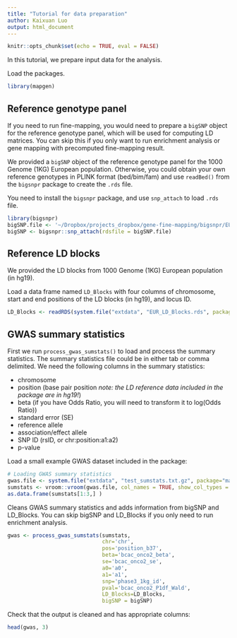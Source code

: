 ```yaml
---
title: "Tutorial for data preparation"
author: Kaixuan Luo
output: html_document
---
```


```r
knitr::opts_chunk$set(echo = TRUE, eval = FALSE)
```

In this tutorial, we prepare input data for the analysis.

Load the packages. 
```r
library(mapgen)
```

## Reference genotype panel

If you need to run fine-mapping, you would need to prepare a `bigSNP` object 
for the reference genotype panel, which will be used for computing LD matrices.
You can skip this if you only want to run enrichment analysis or gene mapping 
with precomputed fine-mapping result.

We provided a `bigSNP` object of the reference genotype panel for 
the 1000 Genome (1KG) European population. Otherwise, you could obtain 
your own reference genotypes in PLINK format (bed/bim/fam) 
and use `readBed()` from the `bigsnpr` package to create the `.rds` file.

You need to install the `bigsnpr` package, and use `snp_attach` to load `.rds` file.
```r
library(bigsnpr)
bigSNP.file <- '~/Dropbox/projects_dropbox/gene-fine-mapping/bigsnpr/EUR_variable_1kg.rds'
bigSNP <- bigsnpr::snp_attach(rdsfile = bigSNP.file)
```

## Reference LD blocks

We provided the LD blocks from 1000 Genome (1KG) European population (in hg19). 

Load a data frame named `LD_Blocks` with four columns of 
chromosome, start and end positions of the LD blocks (in hg19), and locus ID.
```r
LD_Blocks <- readRDS(system.file("extdata", "EUR_LD_Blocks.rds", package="mapgen"))
```

## GWAS summary statistics

First we run `process_gwas_sumstats()` to load and process the summary statistics.
The summary statistics file could be in either tab or comma delimited.
We need the following columns in the summary statistics:  

* chromosome
* position (base pair position *note: the LD reference data included in the package are in hg19!*)  
* beta (if you have Odds Ratio, you will need to transform it to log(Odds Ratio))  
* standard error (SE)  
* reference allele
* association/effect allele
* SNP ID (rsID, or chr:position:a1:a2)
* p-value

Load a small example GWAS dataset included in the package:
```r
# Loading GWAS summary statistics
gwas.file <- system.file("extdata", "test_sumstats.txt.gz", package="mapgen")
sumstats <- vroom::vroom(gwas.file, col_names = TRUE, show_col_types = FALSE)
as.data.frame(sumstats[1:3,] )
```

Cleans GWAS summary statistics and adds information from bigSNP and LD_Blocks.
You can skip bigSNP and LD_Blocks if you only need to run enrichment analysis.
```r
gwas <- process_gwas_sumstats(sumstats, 
                              chr='chr', 
                              pos='position_b37', 
                              beta='bcac_onco2_beta', 
                              se='bcac_onco2_se',
                              a0='a0', 
                              a1='a1', 
                              snp='phase3_1kg_id', 
                              pval='bcac_onco2_P1df_Wald',
                              LD_Blocks=LD_Blocks,
                              bigSNP = bigSNP)
```

Check that the output is cleaned and has appropriate columns:
```r
head(gwas, 3)
```
